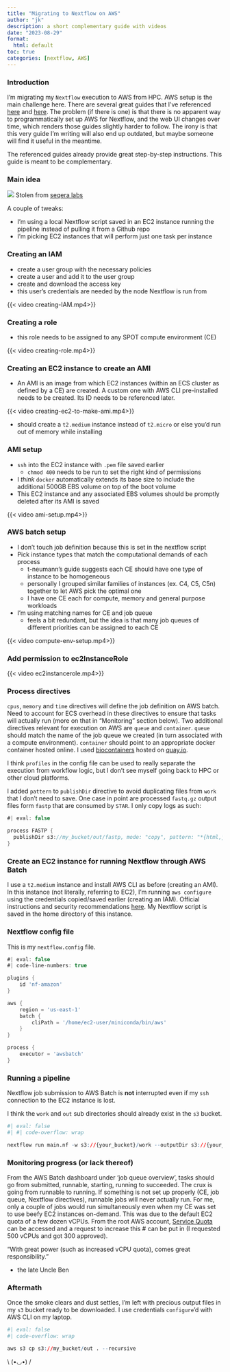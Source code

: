 ---
title: "Migrating to Nextflow on AWS"
author: "jk"
description: a short complementary guide with videos
date: "2023-08-29"
format: 
  html: default
toc: true
categories: [nextflow, AWS]
---

### Introduction

I'm migrating my `Nextflow` execution to AWS from HPC. AWS setup is the main challenge here. There are several great guides that I've referenced [here](https://t-neumann.github.io/pipelines/AWS-pipeline/) and [here](https://staphb.org/resources/2020-04-29-nextflow_batch.html). The problem (if there is one) is that there is no apparent way to programmatically set up AWS for Nextflow, and the web UI changes over time, which renders those guides slightly harder to follow. The irony is that this very guide I'm writing will also end up outdated, but maybe someone will find it useful in the meantime.

The referenced guides already provide great step-by-step instructions. This guide is meant to be complementary.  

### Main idea

![](overview.png) Stolen from [seqera labs](https://seqera.io/blog/nextflow-and-aws-batch-inside-the-integration-part-1-of-3/)

A couple of tweaks:  

-   I'm using a local Nextflow script saved in an EC2 instance running the pipeline instead of pulling it from a Github repo  
-   I'm picking EC2 instances that will perform just one task per instance  

### Creating an IAM

-   create a user group with the necessary policies  
-   create a user and add it to the user group
-   create and download the access key  
-   this user's credentials are needed by the node Nextflow is run from  

{{< video creating-IAM.mp4>}}

### Creating a role

-  this role needs to be assigned to any SPOT compute environment (CE) 

{{< video creating-role.mp4>}}

### Creating an EC2 instance to create an AMI

- An AMI is an image from which EC2 instances (within an ECS cluster as defined by a CE) are created. A custom one with AWS CLI pre-installed needs to be created. Its ID needs to be referenced later.  


{{< video creating-ec2-to-make-ami.mp4>}}

::: callout-important
-   should create a `t2.medium` instance instead of `t2.micro` or else you'd run out of memory while installing
:::

### AMI setup

- `ssh` into the EC2 instance with `.pem` file saved earlier  
  - `chmod 400` needs to be run to set the right kind of permissions  
- I *think* `docker` automatically extends its base size to include the additional 500GB EBS volume on top of the boot volume  
- This EC2 instance and any associated EBS volumes should be promptly deleted after its AMI is saved

{{< video ami-setup.mp4>}}

### AWS batch setup

-   I don't touch job definition because this is set in the nextflow script  
-   Pick instance types that match the computational demands of each process  
    -   t-neumann's guide suggests each CE should have one type of instance to be homogeneous  
    -   personally I grouped similar families of instances (ex. C4, C5, C5n) together to let AWS pick the optimal one  
    -   I have one CE each for compute, memory and general purpose workloads
-   I'm using matching names for CE and job queue 
    - feels a bit redundant, but the idea is that many job queues of different priorities can be assigned to each CE  

{{< video compute-env-setup.mp4>}}

### Add permission to ec2InstanceRole

{{< video ec2instancerole.mp4>}}


### Process directives

`cpus`, `memory` and `time` directives will define the job definition on AWS batch. Need to account for ECS overhead in these directives to ensure that tasks will actually run (more on that in "Monitoring" section below). Two additional directives relevant for execution on AWS are `queue` and `container`. `queue` should match the name of the job queue we created (in turn associated with a compute environment). `container` should point to an appropriate docker container hosted online. I used [biocontainers](https://biocontainers.pro/) hosted on [quay.io](https://quay.io).

I think `profiles` in the config file can be used to really separate the execution from workflow logic, but I don't see myself going back to HPC or other cloud platforms. 

I added `pattern` to `publishDir` directive to avoid duplicating files from `work` that I don't need to save. One case in point are processed `fastq.gz` output files form `fastp` that are consumed by `STAR`. I only copy logs as such:

```{groovy}
#| eval: false

process FASTP {
  publishDir s3://my_bucket/out/fastp, mode: "copy", pattern: "*{html,json}"
}

```

### Create an EC2 instance for running Nextflow through AWS Batch

I use a `t2.medium` instance and install AWS CLI as before (creating an AMI). In this instance (not literally, referring to EC2), I'm running `aws configure` using the credentials copied/saved earlier (creating an IAM). Official instructions and security recommendations [here](https://docs.aws.amazon.com/cli/latest/userguide/getting-started-quickstart.html). My Nextflow script is saved in the home directory of this instance.  

### Nextflow config file

This is my `nextflow.config` file.  

```{groovy}
#| eval: false
#| code-line-numbers: true

plugins {
    id 'nf-amazon'
}

aws {
    region = 'us-east-1'
    batch {
        cliPath = '/home/ec2-user/miniconda/bin/aws'
    }
}

process {
    executor = 'awsbatch'
}

```

### Running a pipeline

Nextflow job submission to AWS Batch is **not** interrupted even if my `ssh` connection to the EC2 instance is lost. 

I think the `work` and `out` sub directories should already exist in the `s3` bucket.
```{r, engine='bash'}
#| eval: false
#| #| code-overflow: wrap

nextflow run main.nf -w s3://{your_bucket}/work --outputDir s3://{your_bucket}/out -resume
```


### Monitoring progress (or lack thereof)

From the AWS Batch dashboard under 'job queue overview', tasks should go from submitted, runnable, starting, running to succeeded. The crux is going from runnable to running. If something is not set up properly (CE, job queue, Nextflow directives), runnable jobs will never actually run. For me, only a couple of jobs would run simultaneously even when my CE was set to use beefy EC2 instances on-demand. This was due to the default EC2 quota of a few dozen vCPUs. From the root AWS account, [Service Quota](https://docs.aws.amazon.com/AWSEC2/latest/UserGuide/ec2-resource-limits.html) can be accessed and a request to increase this # can be put in (I requested 500 vCPUs and got 300 approved). 

::: callout-warning

"With great power (such as increased vCPU quota), comes great responsibility."

- the late Uncle Ben

:::

### Aftermath

Once the smoke clears and dust settles, I'm left with precious output files in my `s3` bucket ready to be downloaded. I use credentials `configure`'d with AWS CLI on my laptop.

```{r, engine='bash'}
#| eval: false
#| code-overflow: wrap

aws s3 cp s3://my_bucket/out . --recursive

```






::: center
\\ (•◡•) /
:::
